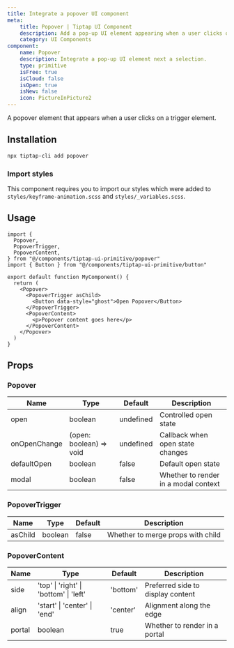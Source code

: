```yaml
---
title: Integrate a popover UI component
meta:
    title: Popover | Tiptap UI Component
    description: Add a pop-up UI element appearing when a user clicks on a trigger element. More in the docs!
    category: UI Components
component:
    name: Popover
    description: Integrate a pop-up UI element next a selection.
    type: primitive
    isFree: true
    isCloud: false
    isOpen: true
    isNew: false
    icon: PictureInPicture2
---
```



A popover element that appears when a user clicks on a trigger element.

<CodeDemo isScrollable src="https://template.tiptap.dev/preview/tiptap-ui-primitive/popover" />

## Installation

```bash
npx tiptap-cli add popover
```

### Import styles
This component requires you to import our styles which were added to `styles/keyframe-animation.scss` and `styles/_variables.scss`.

## Usage

```tsx
import {
  Popover,
  PopoverTrigger,
  PopoverContent,
} from "@/components/tiptap-ui-primitive/popover"
import { Button } from "@/components/tiptap-ui-primitive/button"

export default function MyComponent() {
  return (
    <Popover>
      <PopoverTrigger asChild>
        <Button data-style="ghost">Open Popover</Button>
      </PopoverTrigger>
      <PopoverContent>
        <p>Popover content goes here</p>
      </PopoverContent>
    </Popover>
  )
}
```

## Props

### Popover

| Name         | Type                    | Default   | Description                          |
| ------------ | ----------------------- | --------- | ------------------------------------ |
| open         | boolean                 | undefined | Controlled open state                |
| onOpenChange | (open: boolean) => void | undefined | Callback when open state changes     |
| defaultOpen  | boolean                 | false     | Default open state                   |
| modal        | boolean                 | false     | Whether to render in a modal context |

### PopoverTrigger

| Name    | Type    | Default | Description                       |
| ------- | ------- | ------- | --------------------------------- |
| asChild | boolean | false   | Whether to merge props with child |

### PopoverContent

| Name   | Type                                   | Default  | Description                       |
| ------ | -------------------------------------- | -------- | --------------------------------- |
| side   | 'top' \| 'right' \| 'bottom' \| 'left' | 'bottom' | Preferred side to display content |
| align  | 'start' \| 'center' \| 'end'           | 'center' | Alignment along the edge          |
| portal | boolean                                | true     | Whether to render in a portal     |
